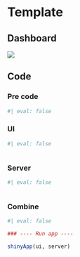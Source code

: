 # Template {.unnumbered}

## Dashboard

![](files/template.png)

## Code

### Pre code

```r
#| eval: false


```

### UI

```r
#| eval: false



```

### Server

```r
#| eval: false



```

### Combine

```r
#| eval: false

### ---- Run app ---- 

shinyApp(ui, server)

```